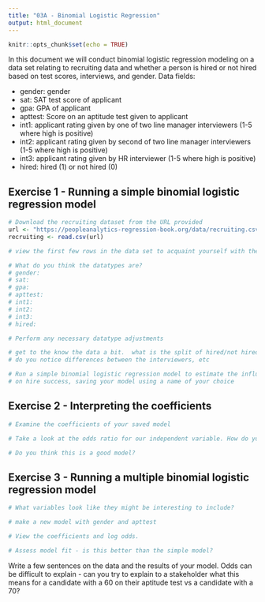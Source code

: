 ```yaml
---
title: "03A - Binomial Logistic Regression"
output: html_document
---
```

  
```r
knitr::opts_chunk$set(echo = TRUE)
```

In this document we will conduct binomial logistic regression modeling on a data set relating to recruiting data and whether a person is hired or not hired based on test scores, interviews, and gender.  Data fields: 

  - gender: gender
  - sat: SAT test score of applicant
  - gpa: GPA of applicant
  - apttest: Score on an aptitude test given to applicant
  - int1: applicant rating given by one of two line manager interviewers (1-5 where high is positive)
  - int2: applicant rating given by second of two line manager interviewers (1-5 where high is positive)
  - int3: applicant rating given by HR interviewer (1-5 where high is positive)
  - hired: hired (1) or not hired (0)

## Exercise 1 - Running a simple binomial logistic regression model

```r
# Download the recruiting dataset from the URL provided
url <- "https://peopleanalytics-regression-book.org/data/recruiting.csv"
recruiting <- read.csv(url)

```

```r
# view the first few rows in the data set to acquaint yourself with the data

```

```r
# What do you think the datatypes are?
# gender: 
# sat: 
# gpa: 
# apttest: 
# int1: 
# int2:
# int3: 
# hired: 
```


```r
# Perform any necessary datatype adjustments

```

```r
# get to the know the data a bit.  what is the split of hired/not hired,
# do you notice differences between the interviewers, etc

```

```r
# Run a simple binomial logistic regression model to estimate the influence of SAT scores
# on hire success, saving your model using a name of your choice


```


## Exercise 2 - Interpreting the coefficients

```r
# Examine the coefficients of your saved model


```

```r
# Take a look at the odds ratio for our independent variable. How do you interpret this?


```

```r
# Do you think this is a good model?

```

## Exercise 3 - Running a multiple binomial logistic regression model

```r
# What variables look like they might be interesting to include?


```

```r
# make a new model with gender and apttest

```

```r
# View the coefficients and log odds.

```


```r
# Assess model fit - is this better than the simple model?

```

Write a few sentences on the data and the results of your model.  Odds can be difficult to explain - can you try to 
explain to a stakeholder what this means for a candidate with a 60 on their aptitude test vs a candidate with a 70?
